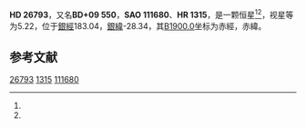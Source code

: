 {{Starbox begin
| name = HD 26793
}}
{{Starbox observe
| epoch = [[J2000.0|J2000.0]]
| constell = {{星座名待查}}<ref name=SIMBAD>{{cite web
 | url=http://simbad.u-strasbg.fr/simbad/sim-id?Ident=HR+1315
 | title=Pulsating variable Star
 | publisher=Centre de Données astronomiques de Strasbourg
 | work=SIMBAD
 | accessdate=2012-07-13
 | archive-date=2021-05-08
 | archive-url=https://web.archive.org/web/20210508121511/http://simbad.u-strasbg.fr/simbad/sim-id?Ident=HR+1315
 }}</ref><ref name=DATA>{{cite web
 | url=http://vizier.u-strasbg.fr/viz-bin/VizieR-5?-out.add=.&-source=5050&-corr=PK=HR&-out.max=9999&HR=1315
 | title=VizieR Detailed Page
 | accessdate=2012-07-13
 | archive-date=2019-02-16
 | archive-url=https://web.archive.org/web/20190216104552/http://vizier.u-strasbg.fr/viz-bin/VizieR-5?-out.add=.&-source=5050&-corr=PK=HR&-out.max=9999&HR=1315
 | dead-url=no
 }}</ref>
| 星官 = 
| ra = {{RA|4|14|36.3}}<ref name=SIMBAD /><ref name=DATA />
| dec = {{DEC|+10|0|40}}<ref name=SIMBAD /><ref name=DATA />
| appmag_v = 5.22<ref name=SIMBAD /><ref name=DATA />
}}
{{Starbox character
| class = B9Vn<ref name=SIMBAD /><ref name=DATA />
| b-v = -0.1<ref name=SIMBAD /><ref name=DATA />
| u-b = -0.34<ref name=SIMBAD /><ref name=DATA />
| r-i = <ref name=SIMBAD /><ref name=DATA />
| variable = 
}}
{{Starbox astrometry
| radial_v = -0.34
| prop_mo_ra = 7
| parallax = 
| p_error = 
}}
{{Starbox catalog
| names =BD+09 550，[[SAO星表|SAO]] 111680，[[HD星表|HD]] 26793，[[HR星表|HR]] 1315}}
{{Starbox reference |Simbad=HR+1315}}
{{Starbox end}}

'''HD 26793'''，又名'''BD+09 550'''，'''SAO 111680'''、'''HR 1315'''，是一颗恒星<ref name=SIMBAD /><ref name=DATA />，视星等为5.22，位于[[銀道座標系|銀經]]183.04，[[銀道座標系|銀緯]]-28.34，其[[B1900.0|B1900.0]]坐标为赤經{{RA|4|9|8.2}}，赤緯{{DEC|+9|-28.34|32}}。

== 参考文献 ==
{{reflist}}

{{star-stub}}

[[Category:HD和HDE天體|26793]]
[[Category:HR天體|1315]]
[[Category:SAO天體|111680]]